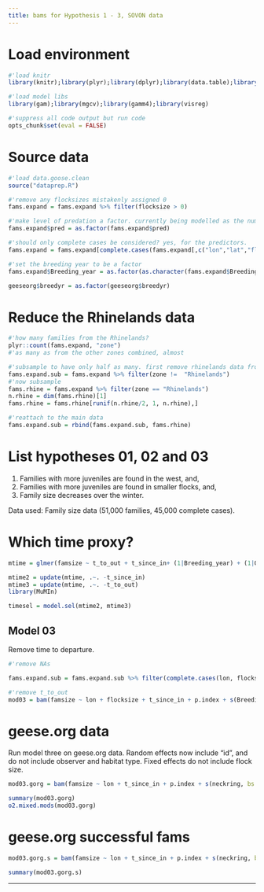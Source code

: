 ```yaml
---
title: bams for Hypothesis 1 - 3, SOVON data
---
```


# Load environment

```r
#'load knitr
library(knitr);library(plyr);library(dplyr);library(data.table);library(purrr);library(ggplot2)

#'load model libs
library(gam);library(mgcv);library(gamm4);library(visreg)

#'suppress all code output but run code
opts_chunk$set(eval = FALSE)
```

# Source data

```r
#'load data.goose.clean
source("dataprep.R")

#'remove any flocksizes mistakenly assigned 0
fams.expand = fams.expand %>% filter(flocksize > 0)

#'make level of predation a factor. currently being modelled as the numeric value p.index
fams.expand$pred = as.factor(fams.expand$pred)

#'should only complete cases be considered? yes, for the predictors.
fams.expand = fams.expand[complete.cases(fams.expand[,c("lon","lat","flocksize","famsize","Breeding_year","p.index","days","t_to_out","t_since_in")]),]
```

```r
#'set the breeding year to be a factor
fams.expand$Breeding_year = as.factor(as.character(fams.expand$Breeding_year))

geeseorg$breedyr = as.factor(geeseorg$breedyr)
```

# Reduce the Rhinelands data

```r
#'how many families from the Rhinelands?
plyr::count(fams.expand, "zone")
#'as many as from the other zones combined, almost

#'subsample to have only half as many. first remove rhinelands data from the frame
fams.expand.sub = fams.expand %>% filter(zone !=  "Rhinelands")
#'now subsample
fams.rhine = fams.expand %>% filter(zone == "Rhinelands")
n.rhine = dim(fams.rhine)[1]
fams.rhine = fams.rhine[runif(n.rhine/2, 1, n.rhine),]

#'reattach to the main data
fams.expand.sub = rbind(fams.expand.sub, fams.rhine)
```


# List hypotheses 01, 02 and 03

1. Families with more juveniles are found in the west, and, 
2. Families with more juveniles are found in smaller flocks, and,
3. Family size decreases over the winter.

Data used: Family size data (51,000 families, 45,000 complete cases).

# Which time proxy?

```r
mtime = glmer(famsize ~ t_to_out + t_since_in+ (1|Breeding_year) + (1|Observer) + (1|Food_type), data = fams.expand.sub[runif(10000, 1, dim(fams.expand.sub)[1]),], family = "poisson", na.action = na.omit)

mtime2 = update(mtime, .~. -t_since_in)
mtime3 = update(mtime, .~. -t_to_out)
library(MuMIn)

timesel = model.sel(mtime2, mtime3)
```



## Model 03
Remove time to departure.

```r
#'remove NAs

fams.expand.sub = fams.expand.sub %>% filter(complete.cases(lon, flocksize, t_since_in, p.index, Breeding_year, Observer, Food_type))

#'remove t_to_out
mod03 = bam(famsize ~ lon + flocksize + t_since_in + p.index + s(Breeding_year, bs = "re") + s(Observer, bs = "re") + s(Food_type, bs = "re"), data = fams.expand.sub, family = "poisson", na.action = na.omit)
```


# geese.org data
Run model three on geese.org data. Random effects now include "id", and do not include observer and habitat type. Fixed effects do not include flock size.

```r
mod03.gorg = bam(famsize ~ lon + t_since_in + p.index + s(neckring, bs = "re") + s(breedyr, bs = "re"), data = geeseorg, family = poisson)
```

```r
summary(mod03.gorg)
o2.mixed.mods(mod03.gorg)
```

# geese.org successful fams

```r
mod03.gorg.s = bam(famsize ~ lon + t_since_in + p.index + s(neckring, bs = "re") + s(breedyr, bs = "re"), data = geeseorg %>% filter(famsize > 0), family = poisson)
```

```r
summary(mod03.gorg.s)
```

---

